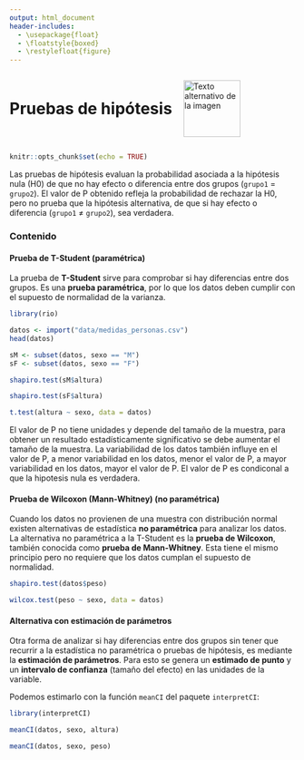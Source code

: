 ---
output: html_document
header-includes:
  - \usepackage{float}
  - \floatstyle{boxed}
  - \restylefloat{figure}
---

<div style="display:flex; align-items:center;">
  <h1 style="margin:0;">Pruebas de hipótesis</h1>
  <img src="Imagenes/HNBI_LOGO1.jpeg" alt="Texto alternativo de la imagen" style="width:100px; margin-left:20px;">
</div>

```{r setup, include=FALSE}
knitr::opts_chunk$set(echo = TRUE)
```

Las pruebas de hipótesis evaluan la probabilidad asociada a la hipótesis nula (H0) de que no hay efecto o diferencia entre dos grupos (`grupo1` = `grupo2`). El valor de P obtenido refleja la probabilidad de rechazar la H0, pero no prueba que la hipótesis alternativa, de que si hay efecto o diferencia (`grupo1` ≠ `grupo2`), sea verdadera. 

### Contenido{.tabset .tabset-pills}

#### Prueba de T-Student (paramétrica)

La prueba de **T-Student** sirve para comprobar si hay diferencias entre dos grupos. Es una **prueba paramétrica**, por lo que los datos deben cumplir con el supuesto de normalidad de la varianza.

```{r, message=FALSE, warning=FALSE}
library(rio)
```

```{r}
datos <- import("data/medidas_personas.csv")
head(datos)
```

```{r}
sM <- subset(datos, sexo == "M")
sF <- subset(datos, sexo == "F")
```

```{r}
shapiro.test(sM$altura)
```

```{r}
shapiro.test(sF$altura)
```

```{r}
t.test(altura ~ sexo, data = datos)
```

El valor de P no tiene unidades y depende del tamaño de la muestra, para obtener un resultado estadísticamente significativo se debe aumentar el tamaño de la muestra.
La variabilidad de los datos también influye en el valor de P, a menor variabilidad en los datos, menor el valor de P, a mayor variabilidad en los datos, mayor el valor de P.
El valor de P es condiconal a que la hipotesis nula es verdadera.

#### Prueba de Wilcoxon (Mann-Whitney) (no paramétrica)

Cuando los datos no provienen de una muestra con distribución normal existen alternativas de estadística **no paramétrica** para analizar los datos. La alternativa no paramétrica a la T-Student es la **prueba de Wilcoxon**, también conocida como **prueba de Mann-Whitney**. Esta tiene el mismo principio pero no requiere que los datos cumplan el supuesto de normalidad.

```{r}
shapiro.test(datos$peso)
```

```{r}
wilcox.test(peso ~ sexo, data = datos)
```

#### Alternativa con estimación de parámetros

Otra forma de analizar si hay diferencias entre dos grupos sin tener que recurrir a la estadística no paramétrica o pruebas de hipótesis, es mediante la **estimación de parámetros**. Para esto se genera un **estimado de punto** y un **intervalo de confianza** (tamaño del efecto) en las unidades de la variable.

Podemos estimarlo con la función `meanCI` del paquete `interpretCI`:

```{r}
library(interpretCI)
```

```{r}
meanCI(datos, sexo, altura)
```

```{r}
meanCI(datos, sexo, peso)
```

